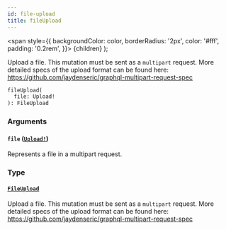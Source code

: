 ```yaml
---
id: file-upload
title: fileUpload
---
```


<span
style={{
      backgroundColor: color,
      borderRadius: '2px',
      color: '#fff',
      padding: '0.2rem',
    }}>
{children}
</span>
);

Upload a file. This mutation must be sent as a `multipart` request. More detailed specs of the upload format can be found here: https://github.com/jaydenseric/graphql-multipart-request-spec

```graphql
fileUpload(
  file: Upload!
): FileUpload

```

### Arguments

#### `file` ([`Upload!`](/api-reference/scalars/upload.mdx))

Represents a file in a multipart request.

### Type

#### [`FileUpload`](/api-reference/objects/file-upload.mdx)

Upload a file. This mutation must be sent as a `multipart` request. More detailed specs of the upload format can be found here: https://github.com/jaydenseric/graphql-multipart-request-spec

